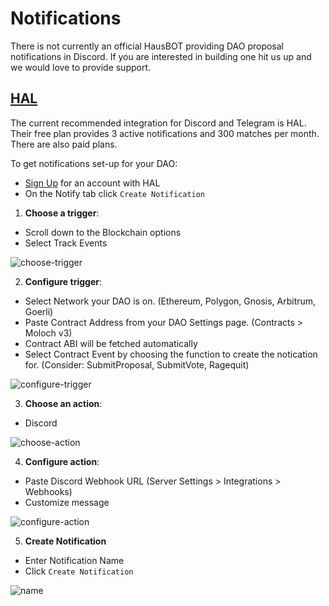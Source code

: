 # Notifications

There is not currently an official HausBOT providing DAO proposal notifications in Discord. If you are interested in building one hit us up and we would love to provide support.

## [HAL](https://app.hal.xyz/)

The current recommended integration for Discord and Telegram is HAL. Their free plan provides 3 active notifications and 300 matches per month. There are also paid plans.

To get notifications set-up for your DAO:

- [Sign Up](https://app.hal.xyz/auth/signup) for an account with HAL
- On the Notify tab click `Create Notification`

1. **Choose a trigger**:

- Scroll down to the Blockchain options
- Select Track Events

![choose-trigger](https://github.com/HausDAO/monorepo/assets/522182/6822708d-2969-46b6-97d7-4991e6bc5e05)

2. **Configure trigger**:

- Select Network your DAO is on. (Ethereum, Polygon, Gnosis, Arbitrum, Goerli)
- Paste Contract Address from your DAO Settings page. (Contracts > Moloch v3)
- Contract ABI will be fetched automatically
- Select Contract Event by choosing the function to create the notication for. (Consider: SubmitProposal, SubmitVote, Ragequit)

![configure-trigger](https://github.com/HausDAO/monorepo/assets/522182/32456f06-798e-41ae-901e-ffd5f257ec05)

3. **Choose an action**:

- Discord

![choose-action](https://github.com/HausDAO/monorepo/assets/522182/dfcc30b5-e0b3-4f38-a6a5-a1ac488ef363)

4. **Configure action**:

- Paste Discord Webhook URL (Server Settings > Integrations > Webhooks)
- Customize message

![configure-action](https://github.com/HausDAO/monorepo/assets/522182/8dac6850-7edb-4522-a498-105b309ac9e8)

5. **Create Notification**

- Enter Notification Name
- Click `Create Notification`

![name](https://github.com/HausDAO/monorepo/assets/522182/e630d875-b303-4a08-b7db-41152ecb1f78)

